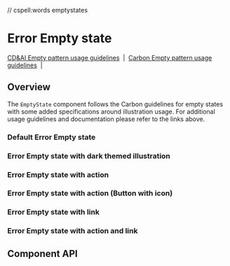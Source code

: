// cspell:words emptystates

# Error Empty state

[CD&AI Empty pattern usage guidelines](https://pages.github.ibm.com/cdai-design/pal/patterns/empty-state/usage/)
&nbsp;|&nbsp;
[Carbon Empty pattern usage guidelines](https://www.carbondesignsystem.com/patterns/empty-states-pattern/)
&nbsp;|&nbsp;

## Overview

The `EmptyState` component follows the Carbon guidelines for empty states with
some added specifications around illustration usage. For additional usage
guidelines and documentation please refer to the links above.

### Default Error Empty state

<Canvas>
  <Story id={getStoryId(ErrorEmptyState.displayName, 'default')} />
</Canvas>

### Error Empty state with dark themed illustration

<Canvas>
  <Story
    id={getStoryId(ErrorEmptyState.displayName, 'with-dark-mode-illustration')}
  />
</Canvas>

### Error Empty state with action

<Canvas>
  <Story id={getStoryId(ErrorEmptyState.displayName, 'with-action')} />
</Canvas>

### Error Empty state with action (Button with icon)

<Canvas>
  <Story
    id={getStoryId(ErrorEmptyState.displayName, 'with-action-icon-button')}
  />
</Canvas>

### Error Empty state with link

<Canvas>
  <Story id={getStoryId(ErrorEmptyState.displayName, 'with-link')} />
</Canvas>

### Error Empty state with action and link

<Canvas>
  <Story id={getStoryId(ErrorEmptyState.displayName, 'with-action-and-link')} />
</Canvas>

## Component API

<ArgsTable />
